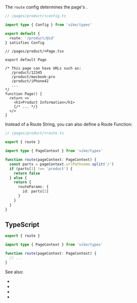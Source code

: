 
The `route` config determines the page's <Link text="routing" href="/routing" />.

```ts
// /pages/product/+config.ts

import type { Config } from 'vike/types'

export default {
  route: '/product/@id'
} satisfies Config
```

```tsx
// /pages/product/+Page.tsx

export default Page

/* This page can have URLs such as:
   /product/12345
   /product/macbook-pro
   /product/iPhone42
   ...
*/
function Page() {
  return <>
    <h1>Product Information</h1>
    {/* ... */}
  </>
}
```

Instead of a Route String, you can also define a Route Function:

```ts
// /pages/product/+route.ts

export { route }

import type { PageContext } from 'vike/types'

function route(pageContext: PageContext) {
  const parts = pageContext.urlPathname.split('/')
  if (parts[1] !== 'product') {
    return false
  } else {
    return {
      routeParams: {
        id: parts[2]
      }
    }
  }
}
```

## TypeScript

```ts
export { route }

import type { PageContext } from 'vike/types'

function route(pageContext: PageContext) {
  // ...
}
```

<HookTypeScriptHints hookTypeName="RouteSync" />

See also:
 - <Link href="/routing" />
 - <Link href="/route-string" />
 - <Link href="/route-function" />
 - <Link href="/filesystem-routing" />
